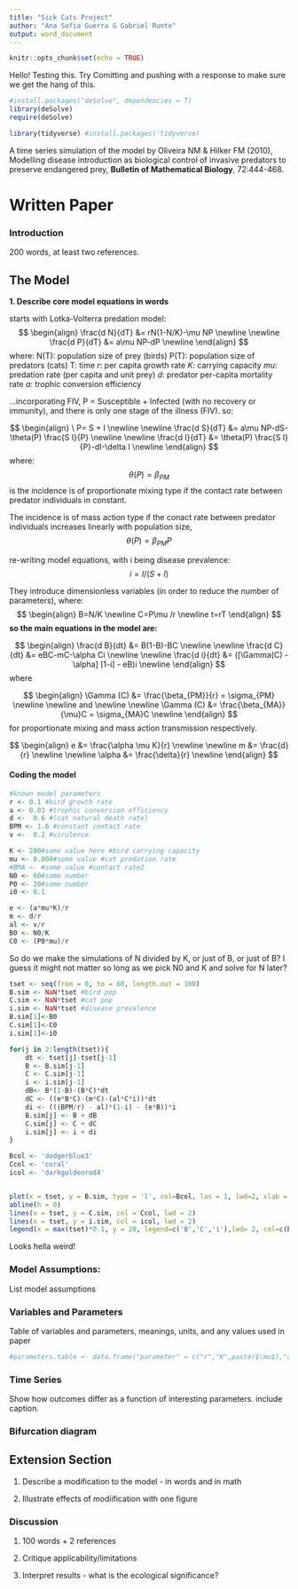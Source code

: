 ```yaml
---
title: "Sick Cats Project"
author: "Ana Sofia Guerra & Gabriel Runte"
output: word_document
---
```


```r
knitr::opts_chunk$set(echo = TRUE)
```

Hello! Testing this. Try Comitting and pushing with a response to make sure we get the hang of this. 
 
```r
#install.packages("deSolve", dependencies = T)
library(deSolve)
require(deSolve)

library(tidyverse) #install.packages('tidyverse)
```
 
A time series simulation of the model by Oliveira NM & Hilker FM (2010), Modelling disease introduction as biological control of invasive predators to preserve endangered prey, **Bulletin of Mathematical Biology**, 72:444-468. 


# Written Paper

### Introduction
200 words, at least two references. 
 
## The Model

**1. Describe core model equations in words**

starts with Lotka-Volterra predation model:
$$
\begin{align}
\frac{d N}{dT}  &= rN(1-N/K)-\mu NP 
\newline
\newline
\frac{d P}{dT} &= a\mu NP-dP
\newline
\end{align}
$$
where:
N(T): population size of prey (birds)
P(T): population size of predators (cats)
T: time
*r*: per capita growth rate
*K*: carrying capacity
*mu*: predation rate (per capita and unit prey)
*d*: predator per-capita mortality rate
*a*: trophic conversion efficiency

...incorporating FIV, P = Susceptible + Infected (with no recovery or immunity), and there is only one stage of the illness (FIV). so:

$$
\begin{align}
\ P= S + I
\newline
\newline
\frac{d S}{dT}  &=  a\mu NP-dS-\theta(P) \frac{S I}{P}
\newline
\newline
\frac{d I}{dT} &= \theta(P) \frac{S I}{P}-dI-\delta I
\newline
\end{align}
$$
where: $$\theta(P) = \beta_{PM}$$ is the incidence is of proportionate mixing type if the contact rate between predator individuals in constant.

The incidence is of mass action type if the conact rate between predator individuals increases linearly with population size, $$\theta(P) = \beta_{PM} P$$


re-writing model equations, with i being disease prevalence: 
$$ i = I/(S+I) $$

They introduce dimensionless variables (in order to reduce the number of parameters), where:
$$ 
\begin{align}
B=N/K
\newline
C=P\mu /r
\newline
t=rT
\end{align}
$$
**so the main equations in the model are: **

$$
\begin{align}
\frac{d B}{dt}  &= B(1-B)-BC
\newline
\newline
\frac{d C}{dt}  &= eBC-mC-\alpha Ci
\newline
\newline
\frac{d i}{dt}  &= ([\Gamma(C) - \alpha] [1-i] - eB)i
\newline
\end{align}
$$
where

$$
\begin{align}
\Gamma (C)  &= \frac{\beta_{PM}}{r} = \sigma_{PM}
\newline
\newline
and
\newline
\newline
\Gamma (C)  &= \frac{\beta_{MA}}{\mu}C = \sigma_{MA}C
\newline
\end{align}
$$
for proportionate mixing and mass action transmission respectively. 

$$
\begin{align}
e  &= \frac{\alpha \mu K}{r}
\newline
\newline
m  &= \frac{d}{r}
\newline
\newline
\alpha  &= \frac{\delta}{r}
\newline
\end{align}
$$

#### Coding the model

```r
#known model parameters
r <- 0.1 #bird growth rate
a <- 0.03 #trophic conversion efficiency
d <-  0.6 #(cat natural death rate) 
BPM <- 1.6 #constant contact rate
v <-  0.2 #virulence
```

```r
K <- 200#some value here #bird carrying capacity
mu <- 0.004#some value #cat predation rate
#BMA <- #some value #contact rate2
N0 <- 60#some number
P0 <- 20#some number
i0 <- 0.1
```

```r
e <- (a*mu*K)/r
m <- d/r
al <- v/r
B0 <- N0/K
C0 <- (P0*mu)/r
```



 So do we make the simulations of N divided by K, or just of B, or just of B? I guess it might not matter so long as we pick N0 and K and solve for N later?

```r
tset <- seq(from = 0, to = 60, length.out = 100)
B.sim <- NaN*tset #bird pop 
C.sim <- NaN*tset #cat pop 
i.sim <- NaN*tset #disease prevalence
B.sim[1]<-B0
C.sim[1]<-C0
i.sim[1]<-i0
```

```r
for(j in 2:length(tset)){
	dt <- tset[j]-tset[j-1]
	B <- B.sim[j-1] 
	C <- C.sim[j-1]
	i <- i.sim[j-1]
	dB<- B*(1-B)-(B*C)*dt
	dC <- ((e*B*C)-(m*C)-(al*C*i))*dt 
	di <- (((BPM/r) - al)*(1-i) - (e*B))*i
	B.sim[j] <- B + dB 
	C.sim[j] <- C + dC 
	i.sim[j] <- i + di 
}
```



```r
Bcol <- 'dodgerblue3'
Ccol <- 'coral'
icol <- 'darkgoldenrod4'


plot(x = tset, y = B.sim, type = 'l', col=Bcol, las = 1, lwd=2, xlab = 'Time', ylab = 'Number of Individuals', ylim = c(-1000,1000))
abline(h = 0)
lines(x = tset, y = C.sim, col = Ccol, lwd = 2)
lines(x = tset, y = i.sim, col = icol, lwd = 2)
legend(x = max(tset)*0.1, y = 20, legend=c('B','C','i'),lwd= 2, col=c(Bcol,Ccol,icol), horiz=TRUE)
```

Looks hella weird!

### Model Assumptions:
List model assumptions

### Variables and Parameters
Table of variables and parameters, meanings, units, and any values used in paper

```r
#parameters.table <- data.frame("parameter" = c("r","K",paste($\mu$),"a","d",), "definition" = " ", "value" = , "units" =, stringsAsFactors = FALSE)
```

### Time Series
Show how outcomes differ as a function of interesting parameters. include caption. 

### Bifurcation diagram

## Extension Section

1. Describe a modification to the model - in words and in math

2. Illustrate effects of modiification with one figure 

### Discussion

1. 100 words + 2 references

2. Critique applicability/limitations

3. Interpret results - what is the ecological significance? 


